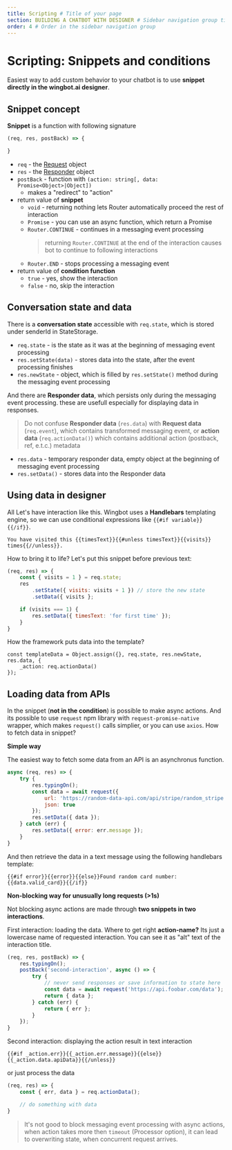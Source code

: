 ```yaml
---
title: Scripting # Title of your page
section: BUILDING A CHATBOT WITH DESIGNER # Sidebar navigation group title
order: 4 # Order in the sidebar navigation group
---
```


# Scripting: Snippets and conditions

Easiest way to add custom behavior to your chatbot is to use **snippet directly in the wingbot.ai designer**.

## Snippet concept

**Snippet** is a function with following signature

```javascript
(req, res, postBack) => {

}
```

- `req` - the [Request](../api/Request.md) object
- `res` - the [Responder](../api/Responder.md) object
- `postBack` - function with `(action: string[, data: Promise<Object>|Object])`
    + makes a "redirect" to "action"
- return value of **snippet**
    + `void` - returning nothing lets Router automatically proceed the rest of interaction
    + `Promise` - you can use an async function, which return a Promise
    + `Router.CONTINUE` - continues in a messaging event processing
      > returning `Router.CONTINUE` at the end of the interaction causes bot to continue to following interactions
    + `Router.END` - stops processing a messaging event
- return value of **condition function**
    + `true` - yes, show the interaction
    + `false` - no, skip the interaction

## Conversation state and data

There is a **conversation state** accessible with `req.state`, which is stored under senderId in StateStorage.

- `req.state` - is the state as it was at the beginning of messaging event processing
- `res.setState(data)` - stores data into the state, after the event processing finishes
- `res.newState` - object, which is filled by `res.setState()` method during the messaging event processing

And there are **Responder data**, which persists only during the messaging event processing. these are usefull especially for displaying data in responses.

> Do not confuse **Responder data** (`res.data`) with **Request data** (`req.event`), which contains transformed messaging event, or **action data** (`req.actionData()`) which contains additional action (postback, ref, e.t.c.) metadata

- `res.data` - temporary responder data, empty object at the beginning of messaging event processing
- `res.setData()` - stores data into the Responder data

## Using data in designer

All Let's have interaction like this. Wingbot uses a **Handlebars** templating engine, so we can use conditional expressions like `{{#if variable}}{{/if}}`.

```
You have visited this {{timesText}}{{#unless timesText}}{{visits}} times{{//unless}}.
```

How to bring it to life? Let's put this snippet before previous text:

```javascript
(req, res) => {
    const { visits = 1 } = req.state;
    res
        .setState({ visits: visits + 1 }) // store the new state
        .setData({ visits };

    if (visits === 1) {
        res.setData({ timesText: 'for first time' });
    }
}
```

How the framework puts data into the template?

```
const templateData = Object.assign({}, req.state, res.newState, res.data, {
    _action: req.actionData()
});
```

## Loading data from APIs

In the snippet (**not in the condition**) is possible to make async actions. And its possible to use `request` npm library with `request-promise-native` wrapper, which makes `request()` calls simplier, or you can use `axios`. How to fetch data in snippet?

**Simple way**

The easiest way to fetch some data from an API is an asynchronus function.

```javascript
async (req, res) => {
    try {
        res.typingOn();
        const data = await request({
            url: 'https://random-data-api.com/api/stripe/random_stripe',
            json: true
        });
        res.setData({ data });
    } catch (err) {
        res.setData({ error: err.message });
    }
}
```

And then retrieve the data in a text message using the following handlebars template:

```
{{#if error}}{{error}}{{else}}Found random card number: {{data.valid_card}}{{/if}}
```

**Non-blocking way for unusually long requests (>1s)**

Not blocking async actions are made through **two snippets in two interactions**.

First interaction: loading the data. Where to get right **action-name?** Its just a lowercase name of requested interaction. You can see it as "alt" text of the interaction title.

```javascript
(req, res, postBack) => {
    res.typingOn();
    postBack('second-interaction', async () => {
        try {
            // never send responses or save information to state here
            const data = await request('https://api.foobar.com/data');
            return { data };
        } catch (err) {
            return { err };
        }
    });
}
```

Second interaction: displaying the action result in text interaction

```
{{#if _action.err}}{{_action.err.message}}{{else}}{{_action.data.apiData}}{{/unless}}
```

or just process the data

```javascript
(req, res) => {
    const { err, data } = req.actionData();

    // do something with data
}
```

> It's not good to block messaging event processing with async actions, when action takes more then `timeout` (Processor option), it can lead to overwriting state, when concurrent request arrives.
